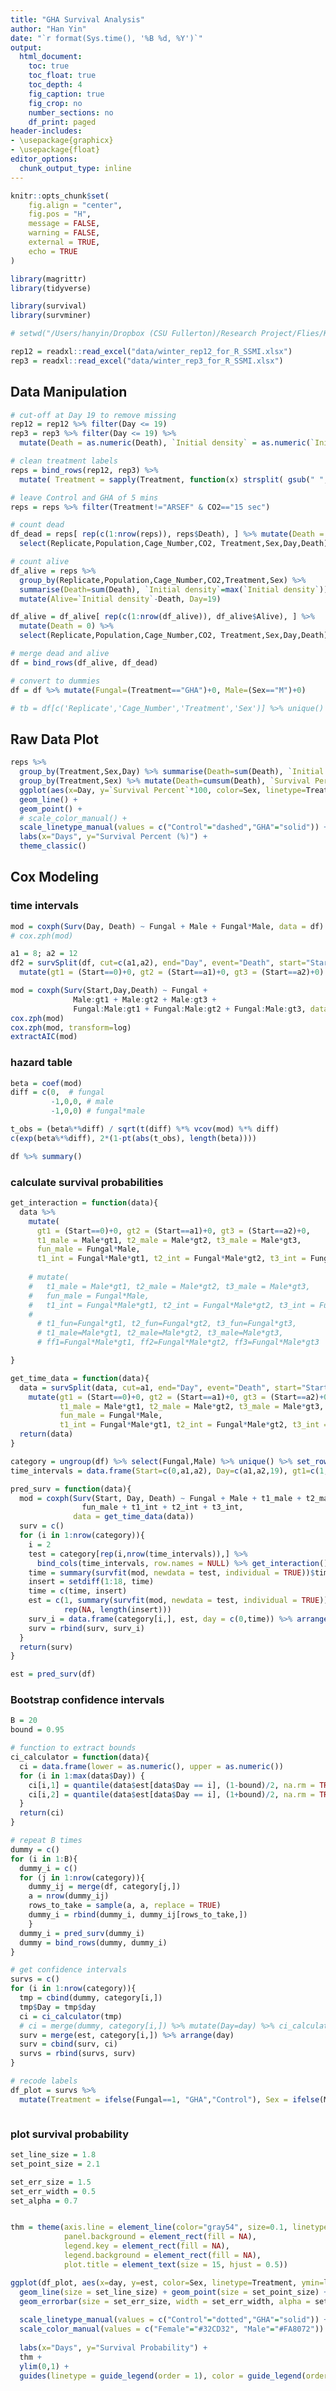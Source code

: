 ```yaml
---
title: "GHA Survival Analysis"
author: "Han Yin"
date: "`r format(Sys.time(), '%B %d, %Y')`"
output:
  html_document:
    toc: true
    toc_float: true
    toc_depth: 4
    fig_caption: true
    fig_crop: no
    number_sections: no
    df_print: paged
header-includes:
- \usepackage{graphicx}
- \usepackage{float}
editor_options:
  chunk_output_type: inline
---
```


```r
knitr::opts_chunk$set(
	fig.align = "center",
	fig.pos = "H",
	message = FALSE,
	warning = FALSE,
	external = TRUE,
	echo = TRUE
)
```

```r
library(magrittr)
library(tidyverse)

library(survival)
library(survminer)

# setwd("/Users/hanyin/Dropbox (CSU Fullerton)/Research Project/Flies/Kshama -- statistical analysis/GHA")

rep12 = readxl::read_excel("data/winter_rep12_for_R_SSMI.xlsx")
rep3 = readxl::read_excel("data/winter_rep3_for_R_SSMI.xlsx") 
```


## Data Manipulation

```r
# cut-off at Day 19 to remove missing
rep12 = rep12 %>% filter(Day <= 19) 
rep3 = rep3 %>% filter(Day <= 19) %>% 
  mutate(Death = as.numeric(Death), `Initial density` = as.numeric(`Initial density`))

# clean treatment labels
reps = bind_rows(rep12, rep3) %>% 
  mutate( Treatment = sapply(Treatment, function(x) strsplit( gsub(" ","",x), "-")[[1]][1]) )

# leave Control and GHA of 5 mins
reps = reps %>% filter(Treatment!="ARSEF" & CO2=="15 sec")
```

```r
# count dead
df_dead = reps[ rep(c(1:nrow(reps)), reps$Death), ] %>% mutate(Death = 1) %>% 
  select(Replicate,Population,Cage_Number,CO2, Treatment,Sex,Day,Death)

# count alive
df_alive = reps %>% 
  group_by(Replicate,Population,Cage_Number,CO2,Treatment,Sex) %>% 
  summarise(Death=sum(Death), `Initial density`=max(`Initial density`)) %>% 
  mutate(Alive=`Initial density`-Death, Day=19)

df_alive = df_alive[ rep(c(1:nrow(df_alive)), df_alive$Alive), ] %>% 
  mutate(Death = 0) %>% 
  select(Replicate,Population,Cage_Number,CO2, Treatment,Sex,Day,Death)

# merge dead and alive
df = bind_rows(df_alive, df_dead)

# convert to dummies
df = df %>% mutate(Fungal=(Treatment=="GHA")+0, Male=(Sex=="M")+0)
```

```r
# tb = df[c('Replicate','Cage_Number','Treatment','Sex')] %>% unique()
```


## Raw Data Plot

```r
reps %>% 
  group_by(Treatment,Sex,Day) %>% summarise(Death=sum(Death), `Initial density`=sum(`Initial density`)) %>% 
  group_by(Treatment,Sex) %>% mutate(Death=cumsum(Death), `Survival Percent`=1-Death/`Initial density`) %>%
  ggplot(aes(x=Day, y=`Survival Percent`*100, color=Sex, linetype=Treatment)) +
  geom_line() +
  geom_point() +
  # scale_color_manual() +
  scale_linetype_manual(values = c("Control"="dashed","GHA"="solid")) +
  labs(x="Days", y="Survival Percent (%)") +
  theme_classic()
```

## Cox Modeling

### time intervals

```r
mod = coxph(Surv(Day, Death) ~ Fungal + Male + Fungal*Male, data = df)
# cox.zph(mod)

a1 = 8; a2 = 12
df2 = survSplit(df, cut=c(a1,a2), end="Day", event="Death", start="Start") %>%
  mutate(gt1 = (Start==0)+0, gt2 = (Start==a1)+0, gt3 = (Start==a2)+0)

mod = coxph(Surv(Start,Day,Death) ~ Fungal +
              Male:gt1 + Male:gt2 + Male:gt3 + 
              Fungal:Male:gt1 + Fungal:Male:gt2 + Fungal:Male:gt3, data = df2)
cox.zph(mod)
cox.zph(mod, transform=log)
extractAIC(mod)
```

### hazard table
```r
beta = coef(mod)
diff = c(0,  # fungal
         -1,0,0, # male
         -1,0,0) # fungal*male

t_obs = (beta%*%diff) / sqrt(t(diff) %*% vcov(mod) %*% diff)
c(exp(beta%*%diff), 2*(1-pt(abs(t_obs), length(beta))))
```

```r
df %>% summary()
```

### calculate survival probabilities
```r
get_interaction = function(data){
  data %>% 
    mutate(
      gt1 = (Start==0)+0, gt2 = (Start==a1)+0, gt3 = (Start==a2)+0,
      t1_male = Male*gt1, t2_male = Male*gt2, t3_male = Male*gt3,
      fun_male = Fungal*Male, 
      t1_int = Fungal*Male*gt1, t2_int = Fungal*Male*gt2, t3_int = Fungal*Male*gt3)
  
    # mutate(
    #   t1_male = Male*gt1, t2_male = Male*gt2, t3_male = Male*gt3,
    #   fun_male = Fungal*Male, 
    #   t1_int = Fungal*Male*gt1, t2_int = Fungal*Male*gt2, t3_int = Fungal*Male*gt3
    #   
      # t1_fun=Fungal*gt1, t2_fun=Fungal*gt2, t3_fun=Fungal*gt3,
      # t1_male=Male*gt1, t2_male=Male*gt2, t3_male=Male*gt3,
      # ff1=Fungal*Male*gt1, ff2=Fungal*Male*gt2, ff3=Fungal*Male*gt3

}
```

```r
get_time_data = function(data){
  data = survSplit(data, cut=a1, end="Day", event="Death", start="Start") %>% 
    mutate(gt1 = (Start==0)+0, gt2 = (Start==a1)+0, gt3 = (Start==a2)+0,
           t1_male = Male*gt1, t2_male = Male*gt2, t3_male = Male*gt3,
           fun_male = Fungal*Male, 
           t1_int = Fungal*Male*gt1, t2_int = Fungal*Male*gt2, t3_int = Fungal*Male*gt3)
  return(data)
}

category = ungroup(df) %>% select(Fungal,Male) %>% unique() %>% set_rownames(NULL)
time_intervals = data.frame(Start=c(0,a1,a2), Day=c(a1,a2,19), gt1=c(1,0,0), gt2=c(0,1,0), gt3=c(0,0,1), Death=0)

pred_surv = function(data){
  mod = coxph(Surv(Start, Day, Death) ~ Fungal + Male + t1_male + t2_male + t3_male + 
                fun_male + t1_int + t2_int + t3_int,
              data = get_time_data(data))
  surv = c()
  for (i in 1:nrow(category)){
    i = 2
    test = category[rep(i,nrow(time_intervals)),] %>%
      bind_cols(time_intervals, row.names = NULL) %>% get_interaction()
    time = summary(survfit(mod, newdata = test, individual = TRUE))$time
    insert = setdiff(1:18, time)
    time = c(time, insert)
    est = c(1, summary(survfit(mod, newdata = test, individual = TRUE))$surv,
            rep(NA, length(insert)))
    surv_i = data.frame(category[i,], est, day = c(0,time)) %>% arrange(day)
    surv = rbind(surv, surv_i)
  }
  return(surv)
}

est = pred_surv(df)
```


### Bootstrap confidence intervals

```r
B = 20
bound = 0.95

# function to extract bounds
ci_calculator = function(data){
  ci = data.frame(lower = as.numeric(), upper = as.numeric())
  for (i in 1:max(data$Day)) {
    ci[i,1] = quantile(data$est[data$Day == i], (1-bound)/2, na.rm = TRUE)
    ci[i,2] = quantile(data$est[data$Day == i], (1+bound)/2, na.rm = TRUE)
  }
  return(ci)
}

# repeat B times
dummy = c()
for (i in 1:B){
  dummy_i = c()
  for (j in 1:nrow(category)){
    dummy_ij = merge(df, category[j,])
    a = nrow(dummy_ij)
    rows_to_take = sample(a, a, replace = TRUE)
    dummy_i = rbind(dummy_i, dummy_ij[rows_to_take,])
    }
  dummy_i = pred_surv(dummy_i)
  dummy = bind_rows(dummy, dummy_i)
}

# get confidence intervals
survs = c()
for (i in 1:nrow(category)){
  tmp = cbind(dummy, category[i,])
  tmp$Day = tmp$day
  ci = ci_calculator(tmp)
  # ci = merge(dummy, category[i,]) %>% mutate(Day=day) %>% ci_calculator()
  surv = merge(est, category[i,]) %>% arrange(day)
  surv = cbind(surv, ci)
  survs = rbind(survs, surv)
}

# recode labels
df_plot = survs %>% 
  mutate(Treatment = ifelse(Fungal==1, "GHA","Control"), Sex = ifelse(Male==1, "Male","Female"))
```


```r

```




### plot survival probability
```r
set_line_size = 1.8      
set_point_size = 2.1  

set_err_size = 1.5     
set_err_width = 0.5    
set_alpha = 0.7


thm = theme(axis.line = element_line(color="gray54", size=0.1, linetype="solid"),
            panel.background = element_rect(fill = NA),
            legend.key = element_rect(fill = NA),
            legend.background = element_rect(fill = NA),
            plot.title = element_text(size = 15, hjust = 0.5)) 

ggplot(df_plot, aes(x=day, y=est, color=Sex, linetype=Treatment, ymin=lower, ymax=upper)) +
  geom_line(size = set_line_size) + geom_point(size = set_point_size) + 
  geom_errorbar(size = set_err_size, width = set_err_width, alpha = set_alpha) +
  
  scale_linetype_manual(values = c("Control"="dotted","GHA"="solid")) +
  scale_color_manual(values = c("Female"="#32CD32", "Male"="#FA8072")) +
  
  labs(x="Days", y="Survival Probability") +
  thm +
  ylim(0,1) +
  guides(linetype = guide_legend(order = 1), color = guide_legend(order = 2))
```


